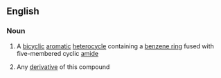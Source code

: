 ==English==

===Noun===
{{wikipedia}}
{{en-noun|~}}

# {{lb|en|uncountable|organic compound}} A [[bicyclic]] [[aromatic]] [[heterocycle]] containing a [[benzene ring]] fused with five-membered cyclic [[amide]]
# {{lb|en|countable|organic compound}} Any [[derivative]] of this compound
